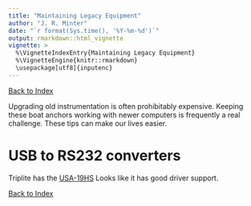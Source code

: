 ```yaml
---
title: "Maintaining Legacy Equipment"
author: "J. R. Minter"
date: "`r format(Sys.time(), '%Y-%m-%d')`"
output: rmarkdown::html_vignette
vignette: >
  %\VignetteIndexEntry{Maintaining Legacy Equipment}
  %\VignetteEngine{knitr::rmarkdown}
  \usepackage[utf8]{inputenc}
---
```


[Back to Index](../README.html)

Upgrading old instrumentation is often prohibitably expensive.
Keeping these boat anchors working with newer computers is
frequently a real challenge. These tips can make our lives
easier.

# USB to RS232 converters

Triplite has the [USA-19HS](http://www.tripplite.com/en/products/model.cfm?txtSeriesID=849&txtModelID=3914)
Looks like it has good driver support.


[Back to Index](../README.html)
